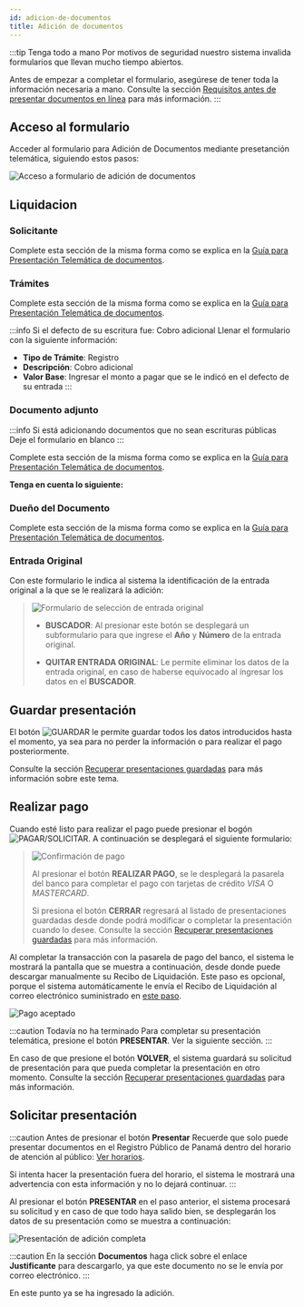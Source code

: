 ```yaml
---
id: adicion-de-documentos
title: Adición de documentos
---
```


:::tip Tenga todo a mano
Por motivos de seguridad nuestro sistema invalida formularios que llevan mucho tiempo abiertos.

Antes de empezar a completar el formulario, asegúrese de tener toda la información necesaria a mano. Consulte la sección <a href="./informacion-adicional#requisitos-antes-de-presentar-documentos-en-línea" target="_blank">Requisitos antes de presentar documentos en línea</a> para más información.
:::

## Acceso al formulario

Acceder al formulario para Adición de Documentos mediante presetanción telemática, siguiendo estos pasos:

![Acceso a formulario de adición de documentos](/img/servicios-web-ventanilla-virtual-telematica-adicion-1.jpg)

## Liquidacion

### Solicitante
Complete esta sección de la misma forma como se explica en la <a href="./presentacion-de-documentos#solicitante" target="_blank">Guía para Presentación Telemática de documentos</a>.

### Trámites
Complete esta sección de la misma forma como se explica en la <a href="./presentacion-de-documentos#tramites" target="_blank">Guía para Presentación Telemática de documentos</a>.

:::info Si el defecto de su escritura fue: Cobro adicional
Llenar el formulario con la siguiente información:
- **Tipo de Trámite**: Registro
- **Descripción**: Cobro adicional
- **Valor Base**: Ingresar el monto a pagar que se le indicó en el defecto de su entrada
:::

### Documento adjunto

:::info Si está adicionando documentos que no sean escrituras públicas
Deje el formulario en blanco
:::

Complete esta sección de la misma forma como se explica en la <a href="./presentacion-de-documentos#documento-adjunto" target="_blank">Guía para Presentación Telemática de documentos</a>.

**Tenga en cuenta lo siguiente:**

### Dueño del Documento
Complete esta sección de la misma forma como se explica en la <a href="./presentacion-de-documentos#dueño-del-documento" target="_blank">Guía para Presentación Telemática de documentos</a>.

### Entrada Original
Con este formulario le indica al sistema la identificación de la entrada original a la que se le realizará la adición:
>![Formulario de selección de entrada original](/img/servicios-web-ventanilla-virtual-telematica-adicion-2.jpg)
>
> - **BUSCADOR**: Al presionar este botón se desplegará un subformulario para que ingrese el **Año** y **Número** de la entrada original.
>
> - **QUITAR ENTRADA ORIGINAL**: Le permite eliminar los datos de la entrada original, en caso de haberse equivocado al ingresar los datos en el **BUSCADOR**.

## Guardar presentación
El botón ![GUARDAR](/img/btn-guardar.png) le permite guardar todos los datos introducidos hasta el momento, ya sea para no perder la información o para realizar el pago posteriormente.

Consulte la sección <a href="./informacion-adicional#recuperar-presentaciones-guardadas" target="_blank">Recuperar presentaciones guardadas</a> para más información sobre este tema.

## Realizar pago
Cuando esté listo para realizar el pago puede presionar el bogón ![PAGAR/SOLICITAR](/img/btn-pagar-solicitar.png). A continuación se desplegará el siguiente formulario:

> ![Confirmación de pago](/img/servicios-web-ventanilla-virtual-telematica-7.png)
>
> Al presionar el botón **REALIZAR PAGO**, se le desplegará la pasarela del banco para completar el pago con tarjetas de crédito _VISA_ O _MASTERCARD_.
>
> Si presiona el botón **CERRAR** regresará al listado de presentaciones guardadas desde donde podrá modificar o completar la presentación cuando lo desee. Consulte la sección <a href="./informacion-adicional#recuperar-presentaciones-guardadas" target="_blank">Recuperar presentaciones guardadas</a> para más información.

Al completar la transacción con la pasarela de pago del banco, el sistema le mostrará la pantalla que se muestra a continuación, desde donde puede descargar manualmente su Recibo de Liquidación. Este paso es opcional, porque el sistema automáticamente le envía el Recibo de Liquidación al correo electrónico suministrado en [este paso](#solicitante).

![Pago aceptado](/img/servicios-web-ventanilla-virtual-telematica-8.jpg)

:::caution Todavía no ha terminado
Para completar su presentación telemática, presione el botón **PRESENTAR**. Ver la siguiente sección.
:::

En caso de que presione el botón **VOLVER**, el sistema guardará su solicitud de presentación para que pueda completar la presentación en otro momento. Consulte la sección <a href="./informacion-adicional#recuperar-presentaciones-guardadas" target="_blank">Recuperar presentaciones guardadas</a> para más información.

## Solicitar presentación

:::caution Antes de presionar el botón **Presentar**
Recuerde que solo puede presentar documentos en el Registro Público de Panamá dentro del horario de atención al público: <a href="../../../dincrece/informacion-general#horario" target="_blank">Ver horarios</a>.

Si intenta hacer la presentación fuera del horario, el sistema le mostrará una advertencia con esta información y no lo dejará continuar.
:::

Al presionar el botón **PRESENTAR** en el paso anterior, el sistema procesará su solicitud y en caso de que todo haya salido bien, se desplegarán los datos de su presentación como se muestra a continuación:

![Presentación de adición completa](/img/servicios-web-ventanilla-virtual-telematica-adicion-3.jpg)

:::caution
En la sección **Documentos** haga click sobre el enlace **Justificante** para descargarlo, ya que este documento no se le envía por correo electrónico.
:::

En este punto ya se ha ingresado la adición.